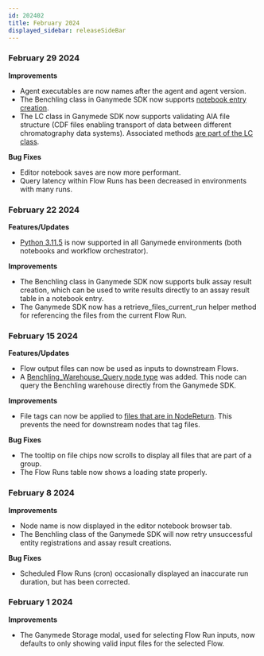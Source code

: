 ```yaml
---
id: 202402
title: February 2024
displayed_sidebar: releaseSideBar
---
```


### February 29 2024
**Improvements**
- Agent executables are now names after the agent and agent version.
- The Benchling class in Ganymede SDK now supports [notebook entry creation](../sdk/markdowns/benchling.benchling#function-benchlingcreate_entry).
- The LC class in Ganymede SDK now supports validating AIA file structure (CDF files enabling transport of data between different chromatography data systems). Associated methods [are part of the LC class](../sdk/markdowns/lc.md#function-lccompare_aia_files).

**Bug Fixes**
- Editor notebook saves are now more performant.
- Query latency within Flow Runs has been decreased in environments with many runs.

### February 22 2024
**Features/Updates**
- [Python 3.11.5](https://www.python.org/downloads/release/python-3115/) is now supported in all Ganymede environments (both notebooks and workflow orchestrator).

**Improvements**
- The Benchling class in Ganymede SDK now supports bulk assay result creation, which can be used to write results directly to an assay result table in a notebook entry.
- The Ganymede SDK now has a retrieve_files_current_run helper method for referencing the files from the current Flow Run.

### February 15 2024
**Features/Updates**
- Flow output files can now be used as inputs to downstream Flows.
- A [Benchling_Warehouse_Query node type](../nodes/App/Benchling_Warehouse_Query.md) was added. This node can query the Benchling warehouse directly from the Ganymede SDK.

**Improvements**
- File tags can now be applied to [files that are in NodeReturn](../app/files/Tags.mdx). This prevents the need for downstream nodes that tag files.

**Bug Fixes**
- The tooltip on file chips now scrolls to display all files that are part of a group.
- The Flow Runs table now shows a loading state properly.

### February 8 2024
**Improvements**
- Node name is now displayed in the editor notebook browser tab.
- The Benchling class of the Ganymede SDK will now retry unsuccessful entity registrations and assay result creations.

**Bug Fixes**
- Scheduled Flow Runs (cron) occasionally displayed an inaccurate run duration, but has been corrected.

### February 1 2024
**Improvements**
- The Ganymede Storage modal, used for selecting Flow Run inputs, now defaults to only showing valid input files for the selected Flow.

